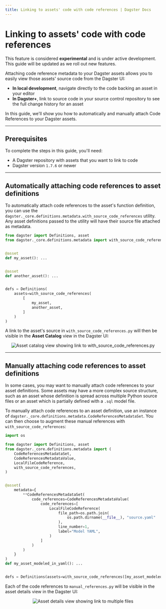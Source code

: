 ```yaml
---
title: Linking to assets' code with code references | Dagster Docs
---
```


# Linking to assets' code with code references

<Note>
  This feature is considered <strong>experimental</strong> and is under active
  development. This guide will be updated as we roll out new features.
</Note>

Attaching code reference metadata to your Dagster assets allows you to easily view those assets' source code from the Dagster UI:

- **In local development**, navigate directly to the code backing an asset in your editor
- **In Dagster+**, link to source code in your source control repository to see the full change history for an asset

In this guide, we'll show you how to automatically and manually attach Code References to your Dagster assets.

---

## Prerequisites

To complete the steps in this guide, you'll need:

- A Dagster repository with assets that you want to link to code
- Dagster version `1.7.6` or newer

---

## Automatically attaching code references to asset definitions

To automatically attach code references to the asset's function definition, you can use the `dagster._core.definitions.metadata.with_source_code_references` utility. Any asset definitions passed to the utility will have their source file attached as metadata.

```python file=/guides/dagster/code_references/with_source_code_references.py
from dagster import Definitions, asset
from dagster._core.definitions.metadata import with_source_code_references


@asset
def my_asset(): ...


@asset
def another_asset(): ...


defs = Definitions(
    assets=with_source_code_references(
        [
            my_asset,
            another_asset,
        ]
    )
)
```

A link to the asset's source in `with_source_code_references.py` will then be visible in the **Asset Catalog** view in the Dagster UI:

<center>
  <Image
    alt="Asset catalog view showing link to with_source_code_references.py"
    src="/images/guides/code-references/with_source_code_references.png"
    width={1590}
    height={326}
  />
</center>

---

## Manually attaching code references to asset definitions

In some cases, you may want to manually attach code references to your asset definitions. Some assets may have a more complex source structure, such as an asset whose definition is spread across multiple Python source files or an asset which is partially defined with a `.sql` model file.

To manually attach code references to an asset definition, use an instance of `dagster._core.definitions.metadata.CodeReferencesMetadataSet`. You can then choose to augment these manual references with `with_source_code_references`:

```python file=/guides/dagster/code_references/manual_references.py
import os

from dagster import Definitions, asset
from dagster._core.definitions.metadata import (
    CodeReferencesMetadataSet,
    CodeReferencesMetadataValue,
    LocalFileCodeReference,
    with_source_code_references,
)


@asset(
    metadata={
        **CodeReferencesMetadataSet(
            code_references=CodeReferencesMetadataValue(
                code_references=[
                    LocalFileCodeReference(
                        file_path=os.path.join(
                            os.path.dirname(__file__), "source.yaml"
                        ),
                        line_number=1,
                        label="Model YAML",
                    )
                ]
            )
        )
    }
)
def my_asset_modeled_in_yaml(): ...


defs = Definitions(assets=with_source_code_references([my_asset_modeled_in_yaml]))
```

Each of the code references to `manual_references.py` will be visible in the asset details view in the Dagster UI:

<center>
  <Image
    alt="Asset details view showing link to multiple files"
    src="/images/guides/code-references/manual_references.png"
    width={1592}
    height={389}
  />
</center>
